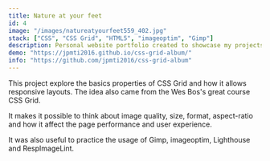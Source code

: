 ```yaml
---
title: Nature at your feet
id: 4
image: "/images/natureatyourfeet559_402.jpg"
stack: ["CSS", "CSS Grid", "HTML5", "imageoptim", "Gimp"]
description: Personal website portfolio created to showcase my projects, skills and to be a mean to interact with employers, clients and developers.
demo: "https://jpmti2016.github.io/css-grid-album/"
info: "https://github.com/jpmti2016/css-grid-album"
---
```


This project explore the basics properties of CSS Grid and how it allows responsive layouts. The idea also came from the Wes Bos's great course CSS Grid.

It makes it possible to think about image quality, size, format, aspect-ratio and how it affect the page performance and user experience.

It was also useful to practice the usage of Gimp, imageoptim, Lighthouse and RespImageLint.
